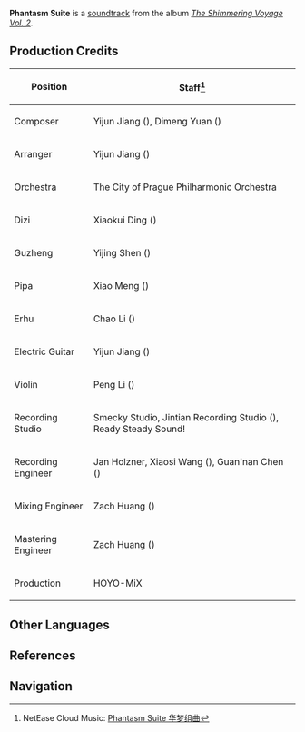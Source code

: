 {{Soundtrack Infobox
|title          =
|image          = The Shimmering Voyage Vol 2.png
|album          = The Shimmering Voyage Vol. 2
|disc           = 3
|number         = 51
|featured       =
|featured2      =
|featured3      =
|featured_disc  =
|featured_disc2 =
|featured_disc3 =
|youtube_id     = m2OSkUFPK1g
|spotify_id     = 4ogDx8gtyIazTWj00XTkxM
|played_in      = Event
|during         = Animated cutscenes in ''[[Summertime Odyssey]]''
|domain         =
|previous       = Prelude of Change
|next           = The Everlasting Trail
}}
{{Description|Shooting stars cross the night sky, while the shadow of a ship in the distance breaks the waves and rides the wind.|Ballads of the World}}
'''Phantasm Suite''' is a [[soundtrack]] from the album ''[[The Shimmering Voyage Vol. 2]]''.

==Production Credits==
{| class="wikitable" style="text-align:left; height:0.5em"
! Position
! Staff<ref>NetEase Cloud Music: [https://music.163.com/#/song?id=1973622916 Phantasm Suite 华梦组曲]</ref>
|-
! Composer
| Yijun Jiang ({{zh|姜以君}}), Dimeng Yuan ({{zh|苑迪萌}})
|-
! Arranger
| Yijun Jiang ({{zh|姜以君}})
|-
! Orchestra
| The City of Prague Philharmonic Orchestra
|-
! Dizi
| Xiaokui Ding ({{zh|丁晓逵}})
|-
! Guzheng
| Yijing Shen ({{zh|申依靖}})
|-
! Pipa
| Xiao Meng ({{zh|孟霄}})
|-
! Erhu
| Chao Li ({{zh|李超}})
|-
! Electric Guitar
| Yijun Jiang ({{zh|姜以君}})
|-
! Violin
| Peng Li ({{zh|李朋}})
|-
! Recording Studio
| Smecky Studio, Jintian Recording Studio ({{zh|金田录音棚}}), Ready Steady Sound!
|-
! Recording Engineer
| Jan Holzner, Xiaosi Wang ({{zh|王小四}}), Guan'nan Chen ({{zh|陈冠男}})
|-
! Mixing Engineer
| Zach Huang ({{zh|黄巍}})
|-
! Mastering Engineer
| Zach Huang ({{zh|黄巍}})
|-
! Production
| HOYO-MiX
|}
<!--
==Videos==
<gallery>
Story Teaser- Golden Midsummer - Genshin Impact
</gallery>
<!--
==Trivia==
-->
==Other Languages==
{{Other Languages
|en      = Phantasm Suite
|zhs     = 华梦组曲
|zhs_rm  = Huámèng Zǔqǔ
|zhs_tl  =
|ja      = 華夢の組曲
|ja_rm   = Kamu no Kumikyoku{{Assumed}}
|ja_tl   = Musical Suite of Opulent Dream
|tr      = 
|tr_tl   = 
|it      = 
|it_tl   = 
}}

==References==
{{Reflist}}

==Navigation==
{{Soundtrack Navbox|The Shimmering Voyage}}